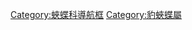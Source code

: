 {{Navbox
|name  = 豹蛱蝶属
|title = [[豹蛺蝶屬]]
|state = {{{state|autocollapse}}}
|listclass = hlist

|above = [[蛺蝶科]]⊇[[釉蛺蝶亞科]]⊇[[彩蛺蝶族]]⊇[[豹蛺蝶屬]]:

|list1  = 
* [[綠豹蛺蝶]] ''A. paphia''
* [[青豹蛺蝶]] ''A. sagana''
* [[潘豹蛺蝶]] ''A. pandora''
* [[銀豹蛺蝶]] ''A. childreni''
* [[曲紋銀豹蛺蝶]] ''A. zenobia''
* [[斐豹蛱蝶|斐豹蛺蝶]] ''A. hyperbius''
* [[紅老豹蛺蝶]] ''A. ruslana''
* [[老豹蛺蝶]] ''A. laodice''
* [[雲豹蛺蝶]] ''A. anadyomene''
* [[福蛺蝶]] ''A. niobe''
* [[金福蛺蝶]] ''A. auresiana''
* [[燦福蛺蝶]] ''A. adippe''
* [[科兒福蛺蝶]] ''A. coredippe''
* [[蟾福蛺蝶]] ''A. nerippe''
* ''A. xipe''
* [[艾麗福蛺蝶]] ''A. elisa''
* ''A. vorax''
* [[銀點福蛺蝶]] ''A. argyrospilata''
* [[宅福蛺蝶]] ''A. jainadeva''
* [[凱福蛺蝶]] ''A. kamala''
* [[綠帶斑豹蛺蝶]] ''A. diana''
* [[黃褐斑豹蛺蝶]] ''A. cybele''
* [[女神斑豹蛺蝶]] ''A. aphrodite''
* [[斑豹蛺蝶]] ''A. idalia''
* [[紅褐斑豹蛺蝶]] ''A. nokomis''
* [[青斑豹蛺蝶]] ''A. edwardsii''
* [[闊斑豹蛺蝶]] ''A. coronis''
* [[澤斑豹蛺蝶]] ''A. zerene''
* ''A. carolae''
* [[麗斑豹蛺蝶]] ''A. callippe''
* [[隱斑豹蛺蝶]] ''A. egleis''
* [[阿迪斑豹蛺蝶]] ''A. adiaste''
* [[阿特斑豹蛺蝶]] ''A. atlantis''
* ''A. hesperis''
* [[黑紋斑豹蛺蝶]] ''A. hydaspe''
* [[莫爾斑豹蛺蝶]] ''A. mormonia''
* [[鎂斑豹蛺蝶]] ''A. clara''
* [[銀斑豹蛺蝶]] ''A. aglaja''
* [[亞仙斑豹蛺蝶]] ''A. alexandra''
}}<noinclude>

{{collapsible option}}
[[Category:蛺蝶科導航框]]
[[Category:豹蛺蝶屬]]
</noinclude>